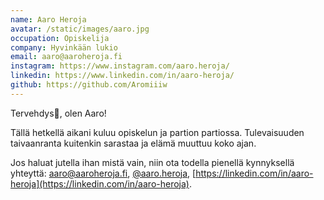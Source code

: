 ```yaml
---
name: Aaro Heroja
avatar: /static/images/aaro.jpg
occupation: Opiskelija
company: Hyvinkään lukio
email: aaro@aaroheroja.fi
instagram: https://www.instagram.com/aaro.heroja/
linkedin: https://www.linkedin.com/in/aaro-heroja/
github: https://github.com/Aromiiiw
---
```


Tervehdys👋, olen Aaro!

Tällä hetkellä aikani kuluu opiskelun ja partion partiossa. Tulevaisuuden taivaanranta kuitenkin sarastaa ja elämä muuttuu koko ajan.

Jos haluat jutella ihan mistä vain, niin ota todella pienellä kynnyksellä yhteyttä: [aaro@aaroheroja.fi](mailto:aaro@aaroheroja.fi), [@aaro.heroja](https://www.instagram.com/aaro.heroja/), [https://linkedin.com/in/aaro-heroja](https://linkedin.com/in/aaro-heroja).
